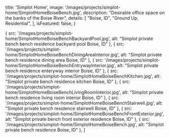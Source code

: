 
  title: 'Simplot Home',
  image: '/images/projects/simplot-home/SimplotHomeBoiseBench.jpg',
  description: "Desirable office space on the banks of the Boise River",
  details: [
    "Boise, ID",
    "Ground Up, Residential",
  ],
  isFeatured: false,
}

  {
    src: '/images/projects/simplot-home/SimplotHomeBoiseBenchBackyardPool.jpg',
    alt: "Simplot private bench bench residence backyard pool Boise, ID"
  },
  {
    src: '/images/projects/simplot-home/SimplotHomeBoiseBenchDiningAreaInterior.jpg',
    alt: "Simplot private bench residence dining area Boise, ID"
  },
  {
    src: '/images/projects/simplot-home/SimplotHomeBoiseBenchEntrywayInterior.jpg',
    alt: "Simplot private bench residence enteryway interior Boise, ID"
  },
  {
    src: '/images/projects/simplot-home/SimplotHomeBoiseBenchKitchen.jpg',
    alt: "Simplot private bench residence kitchen Boise, ID"
  },
  {
    src: '/images/projects/simplot-home/SimplotHomeBoiseBenchLivingRoomInterior.jpg',
    alt: "Simplot private bench residence living room interior Boise, ID"
  },
  {
    src: '/images/projects/simplot-home/SimplotHomeBoiseBenchStairwell.jpg',
    alt: "Simplot private bench residence stairwell Boise, ID"
  },
  {
    src: '/images/projects/simplot-home/SimplotHomeBoiseBenchFrontExterior.jpg',
    alt: "Simplot private bench front exterior residence Boise, ID"
  },
  {
    src: '/images/projects/simplot-home/SimplotHomeBoiseBench.jpg',
    alt: "Simplot private bench residence Boise, ID"
  },
]


<Slider slides={slides}/>